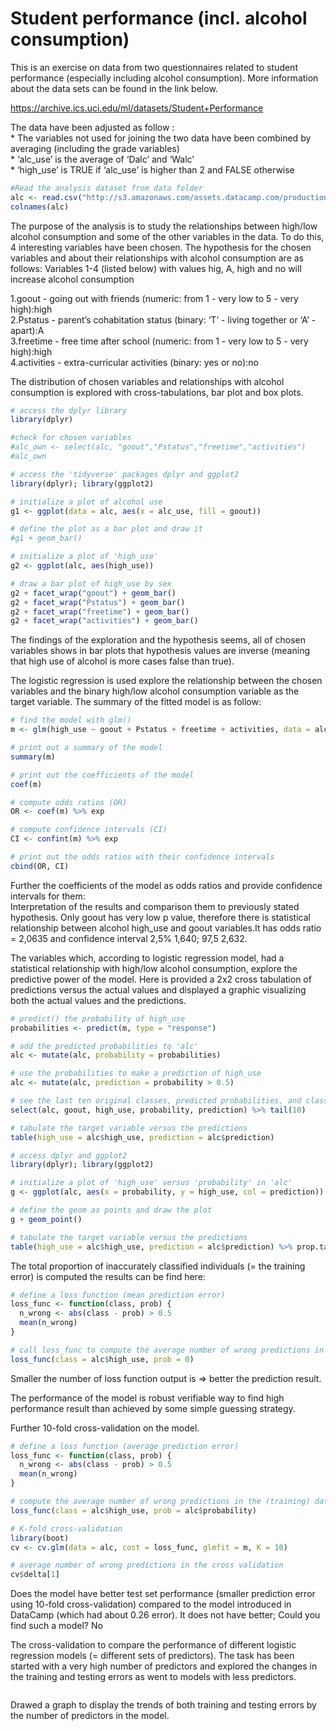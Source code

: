 # Student performance (incl. alcohol consumption)

This is an exercise on data from two questionnaires related to student performance (especially including alcohol consumption). More information about the data sets  can be found in the link below.

<https://archive.ics.uci.edu/ml/datasets/Student+Performance>

The data have been adjusted as follow :  
* The variables not used for joining the two data have been combined by averaging (including the grade variables)  
* 'alc_use' is the average of 'Dalc' and 'Walc'  
* 'high_use' is TRUE if 'alc_use' is higher than 2 and FALSE otherwise  
```r
#Read the analysis dataset from data folder
alc <- read.csv("http://s3.amazonaws.com/assets.datacamp.com/production/course_2218/datasets/alc.txt", header = TRUE, sep =",")
colnames(alc)
```


The purpose of the analysis is to study the relationships between high/low alcohol consumption and some of the other variables in the data. To do this, 4 interesting variables have been chosen. The hypothesis for the chosen variables and  about their relationships with alcohol consumption are as follows:
Variables 1-4 (listed below) with values hig, A, high and no will increase alcohol consumption

1.goout - going out with friends (numeric: from 1 - very low to 5 - very high):high  
2.Pstatus - parent's cohabitation status (binary: 'T' - living together or 'A' - apart):A  
3.freetime - free time after school (numeric: from 1 - very low to 5 - very high):high  
4.activities - extra-curricular activities (binary: yes or no):no  
  
  The distribution of chosen variables and relationships with alcohol consumption is explored with cross-tabulations, bar plot and box plots.  
```r
# access the dplyr library
library(dplyr)

#check for chosen variables
#alc_own <- select(alc, "goout","Pstatus","freetime","activities")
#alc_own

# access the 'tidyverse' packages dplyr and ggplot2
library(dplyr); library(ggplot2)

# initialize a plot of alcohol use
g1 <- ggplot(data = alc, aes(x = alc_use, fill = goout))

# define the plot as a bar plot and draw it
#g1 + geom_bar()

# initialize a plot of 'high_use'
g2 <- ggplot(alc, aes(high_use))

# draw a bar plot of high_use by sex
g2 + facet_wrap("goout") + geom_bar()
g2 + facet_wrap("Pstatus") + geom_bar()
g2 + facet_wrap("freetime") + geom_bar()
g2 + facet_wrap("activities") + geom_bar()
```
  
The findings of the exploration and the hypothesis seems, all of chosen variables shows in bar plots that hypothesis values are inverse (meaning that high use of alcohol is  more cases false than true). 

The logistic regression is used explore the relationship between the chosen variables and the binary high/low alcohol consumption variable as the target variable. The summary of the fitted model is as follow:  
```r
# find the model with glm()
m <- glm(high_use ~ goout + Pstatus + freetime + activities, data = alc, family = "binomial")

# print out a summary of the model
summary(m)

# print out the coefficients of the model
coef(m)

# compute odds ratios (OR)
OR <- coef(m) %>% exp

# compute confidence intervals (CI)
CI <- confint(m) %>% exp

# print out the odds ratios with their confidence intervals
cbind(OR, CI)
```
Further  the coefficients of the model as odds ratios and provide confidence intervals for them:  
Interpretation of the results and comparison them to previously stated hypothesis.
Only goout has very low p value, therefore there is statistical relationship between alcohol high_use and goout variables.It has odds ratio = 2,0635 and  confidence interval 2,5% 1,640; 97,5 2,632.

The variables which, according to logistic regression model, had a statistical relationship with high/low alcohol consumption, explore the predictive power of the model. Here is provided a 2x2 cross tabulation of predictions versus the actual values and  displayed a graphic visualizing both the actual values and the predictions.
```r
# predict() the probability of high_use
probabilities <- predict(m, type = "response")

# add the predicted probabilities to 'alc'
alc <- mutate(alc, probability = probabilities)

# use the probabilities to make a prediction of high_use
alc <- mutate(alc, prediction = probability > 0.5)

# see the last ten original classes, predicted probabilities, and class predictions
select(alc, goout, high_use, probability, prediction) %>% tail(10)

# tabulate the target variable versus the predictions
table(high_use = alc$high_use, prediction = alc$prediction)

# access dplyr and ggplot2
library(dplyr); library(ggplot2)

# initialize a plot of 'high_use' versus 'probability' in 'alc'
g <- ggplot(alc, aes(x = probability, y = high_use, col = prediction))

# define the geom as points and draw the plot
g + geom_point()

# tabulate the target variable versus the predictions
table(high_use = alc$high_use, prediction = alc$prediction) %>% prop.table %>% addmargins
```

The total proportion of inaccurately classified individuals (= the training error)  is computed the results can be find here:
```r
# define a loss function (mean prediction error)
loss_func <- function(class, prob) {
  n_wrong <- abs(class - prob) > 0.5
  mean(n_wrong)
}

# call loss_func to compute the average number of wrong predictions in the (training) data
loss_func(class = alc$high_use, prob = 0)
```
Smaller the number of loss function output is => better the prediction result.

The performance of the model is robust verifiable way to find high performance result than achieved by some simple guessing strategy. 

Further 10-fold cross-validation on the model.  
```r
# define a loss function (average prediction error)
loss_func <- function(class, prob) {
  n_wrong <- abs(class - prob) > 0.5
  mean(n_wrong)
}

# compute the average number of wrong predictions in the (training) data
loss_func(class = alc$high_use, prob = alc$probability)

# K-fold cross-validation
library(boot)
cv <- cv.glm(data = alc, cost = loss_func, glmfit = m, K = 10)

# average number of wrong predictions in the cross validation
cv$delta[1]
```


Does the model have better test set performance (smaller prediction error using 10-fold cross-validation) compared to the model introduced in DataCamp (which had about 0.26 error). It does not have better; Could you find such a model? No  


The cross-validation to compare the performance of different logistic regression models (= different sets of predictors). The task has been started with a very high number of predictors and explored the changes in the training and testing errors as went to models with less predictors.   
```r

```

Drawed a graph to display the trends of both training and testing errors by the number of predictors in the model.   
```r

```

